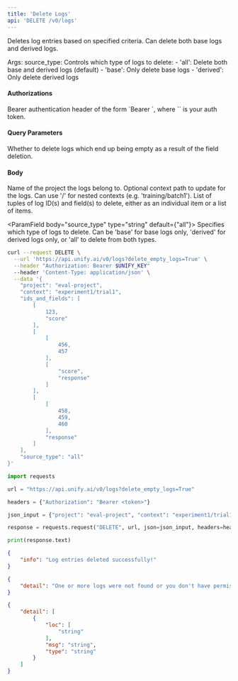 ```yaml
---
title: 'Delete Logs'
api: 'DELETE /v0/logs'
---
```

Deletes log entries based on specified criteria. Can delete both base logs and derived logs.

Args:
    source_type: Controls which type of logs to delete:
        - 'all': Delete both base and derived logs (default)
        - 'base': Only delete base logs
        - 'derived': Only delete derived logs

#### Authorizations

<ParamField header="Authorization" type="string" required="true">
  Bearer authentication header of the form `Bearer <token>`, where `<token>` is your auth token.
</ParamField>

#### Query Parameters

<ParamField query="delete_empty_logs" type="boolean" >
Whether to delete logs which end up being empty as a result of the field deletion.
</ParamField>

#### Body

<ParamField body="project" type="string" required="true">
Name of the project the logs belong to.
</ParamField>

<ParamField body="context" type="string | null" >
Optional context path to update for the logs. Can use '/' for nested contexts (e.g. 'training/batch1').
</ParamField>

<ParamField body="ids_and_fields" type="[array]" required="true">
List of tuples of log ID(s) and field(s) to delete, either as an individual item or a list of items.
</ParamField>

<ParamField body="source_type" type="string"  default={"all"}>
Specifies which type of logs to delete. Can be 'base' for base logs only, 'derived' for derived logs only, or 'all' to delete from both types.
</ParamField>

<RequestExample>

```bash cURL
curl --request DELETE \
  --url 'https://api.unify.ai/v0/logs?delete_empty_logs=True' \
  --header "Authorization: Bearer $UNIFY_KEY"
  --header 'Content-Type: application/json' \
  --data '{
    "project": "eval-project",
    "context": "experiment1/trial1",
    "ids_and_fields": [
        [
            123,
            "score"
        ],
        [
            [
                456,
                457
            ],
            [
                "score",
                "response"
            ]
        ],
        [
            [
                458,
                459,
                460
            ],
            "response"
        ]
    ],
    "source_type": "all"
}'
```

```python Python
import requests

url = "https://api.unify.ai/v0/logs?delete_empty_logs=True"

headers = {"Authorization": "Bearer <token>"}

json_input = {"project": "eval-project", "context": "experiment1/trial1", "ids_and_fields": [[123, "score"], [[456, 457], ["score", "response"]], [[458, 459, 460], "response"]], "source_type": "all"}

response = requests.request("DELETE", url, json=json_input, headers=headers)

print(response.text)
```

</RequestExample>
<ResponseExample>

```json 200
{
    "info": "Log entries deleted successfully!"
}
```

```json 404
{
    "detail": "One or more logs were not found or you don't have permission to delete them."
}
```

```json 422
{
    "detail": [
        {
            "loc": [
                "string"
            ],
            "msg": "string",
            "type": "string"
        }
    ]
}
```

</ResponseExample>
